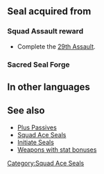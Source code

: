 {{Passive
|type=S
|exclusive=0
|1name=Squad Ace AC 1
|1tagid=SID_第29迷宮の覇者1
|1effect=Grants Spd+1.
|1cost=30
|1next=-
|1required=-
|2name=Squad Ace AC 2
|2tagid=SID_第29迷宮の覇者2
|2effect=Grants Spd+2.
|2cost=60
|2next=-
|3name=Squad Ace AC 3
|3tagid=SID_第29迷宮の覇者3
|3effect=Grants Spd+3.
|3cost=120
|statModifiers1=0,0,1,0,0
|statModifiers2=0,0,2,0,0
|statModifiers3=0,0,3,0,0
|canUseMove={{MoveList|all}}
|alt1name=Squad Ace D 1
|alt2name=Squad Ace D 2
|alt3name=Squad Ace D 3
|canUseWeapon={{WeaponList|all}}
|properties=
}}
==Seal acquired from==
===Squad Assault reward===
* Complete the [[29th Assault]].
===Sacred Seal Forge===
{{SealCosts
|seals=Squad Ace AC 1;Squad Ace AC 2;Squad Ace AC 3
|badgeColor=Azure
|costs1=-
|costs2=60;200;50
|costs3=400;1000;100
}}
==In other languages==
{{OtherLanguages
|japanese=第２９迷宮の覇者
|german=Überfall-Ass AC
|spanishEU=As del asalto AC
|spanishLA=As del asalto AC
|french=Assaut réussi AC
|italian=Asso sq. AC
|chineseTW=第２９迷宮的霸王
|portuguese=Esquadrão ás AC
}}
==See also==
* [[Plus Passives]]
* [[Squad Ace Seals]]
* [[Initiate Seals]]
* [[:Category:Weapons with stat bonuses|Weapons with stat bonuses]]
{{Seals Navbox}}
[[Category:Squad Ace Seals]]